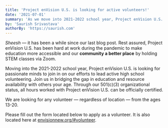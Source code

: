 ```yaml
---
title: 'Project enVision U.S. is looking for active volunteers!'
date: '2021-07-01'
summary: 'As we move into 2021-2022 school year, Project enVision U.S. is reaching out to find passionate minds to help accomplish our mission.'
by: 'Saurish Srivastava'
authorBy: 'https://saurish.com'
---
```


_Sheesh_ — it has been a while since our last blog post. Rest assured, Project enVision U.S. has been hard at work during the pandemic to make education more accessible and our **community a better place** by holding STEM classes via Zoom.

Moving into the 2021-2022 school year, Project enVision U.S. is looking for passionate minds to join in on our efforts to lead active high school volunteering. Join us in bridging the gap in education and resource availability with others your age. Through our 501(c)(3) organizational status, all hours worked with Project enVision U.S. can be officially certified.

We are looking for any volunteer — regardless of location — from the ages 13-20.

Please fill out the form located below to apply as a volunteer. It is also located here at [envisionnew.org/#volunteer](https://envisionnew.org/#volunteer).

<Volunteer />
